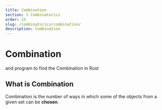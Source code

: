 ```yaml
---
title: Combination
section: 3 Combinatorics
order: 15
slug: /combinatorics/combination/
description: Combination
---
```


# Combination
and program to find the Combination in Rust

## What is Combination

Combination is the number of ways in which some of the objects from a given set can be **chosen**. 

